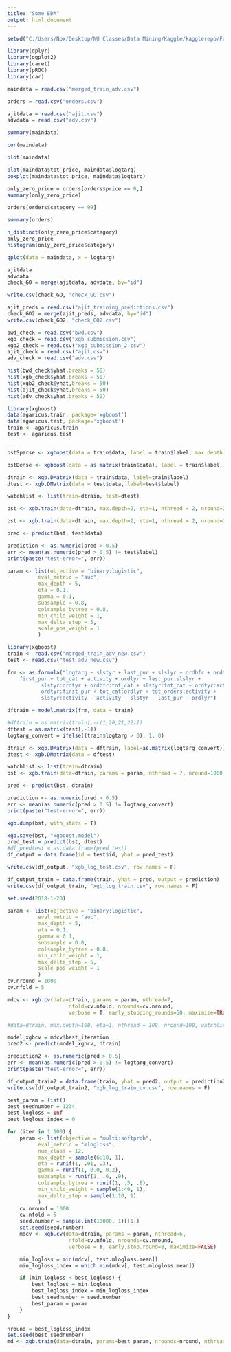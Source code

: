 ```yaml
---
title: "Some EDA"
output: html_document
---
```


```r
setwd("C:/Users/Nox/Desktop/NU Classes/Data Mining/Kaggle/kagglerepo/Future-Purchases-from-Book-Seller")

library(dplyr)
library(ggplot2)
library(caret)
library(pROC)
library(car)
```

```r
maindata = read.csv("merged_train_adv.csv")

orders = read.csv("orders.csv")

ajitdata = read.csv("ajit.csv")
advdata = read.csv("adv.csv")
```

```r
summary(maindata)
```


```r
cor(maindata)
```

```r
plot(maindata)
```


```r
plot(maindata$tot_price, maindata$logtarg)
boxplot(maindata$tot_price, maindata$logtarg)
```

```r
only_zero_price = orders[orders$price == 0,]
summary(only_zero_price)

orders[orders$category == 99]

```
```r
summary(orders)
```


```r
n_distinct(only_zero_price$category)
only_zero_price
histogram(only_zero_price$category)
```


```r
qplot(data = maindata, x = logtarg)
```

```r
ajitdata
advdata
check_GO = merge(ajitdata, advdata, by="id")

write.csv(check_GO, "check_GO.csv")
```
```r
ajit_preds = read.csv("ajit_training_predictions.csv")
check_GO2 = merge(ajit_preds, advdata, by="id")
write.csv(check_GO2, "check_GO2.csv")
```


```r
bwd_check = read.csv("bwd.csv")
xgb_check = read.csv("xgb_submission.csv")
xgb2_check = read.csv("xgb_submission_2.csv")
ajit_check = read.csv("ajit.csv")
adv_check = read.csv("adv.csv")
```


```r
hist(bwd_check$yhat,breaks = 50)
hist(xgb_check$yhat,breaks = 50)
hist(xgb2_check$yhat,breaks = 50)
hist(ajit_check$yhat,breaks = 50)
hist(adv_check$yhat,breaks = 50)
```


```r
library(xgboost)
data(agaricus.train, package='xgboost')
data(agaricus.test, package='xgboost')
train <- agaricus.train
test <- agaricus.test


bstSparse <- xgboost(data = train$data, label = train$label, max.depth = 2, eta = 1, nthread = 2, nround = 2, objective = "binary:logistic")

bstDense <- xgboost(data = as.matrix(train$data), label = train$label, max.depth = 2, eta = 1, nthread = 2, nround = 2, objective = "binary:logistic")

dtrain <- xgb.DMatrix(data = train$data, label=train$label)
dtest <- xgb.DMatrix(data = test$data, label=test$label)

watchlist <- list(train=dtrain, test=dtest)

bst <- xgb.train(data=dtrain, max.depth=2, eta=1, nthread = 2, nround=2, watchlist=watchlist, objective = "binary:logistic")

bst <- xgb.train(data=dtrain, max.depth=2, eta=1, nthread = 2, nround=2, watchlist=watchlist, eval.metric = "error", eval.metric = "logloss", objective = "binary:logistic")
```

```r
pred <- predict(bst, test$data)

prediction <- as.numeric(pred > 0.5)
err <- mean(as.numeric(pred > 0.5) != test$label)
print(paste("test-error=", err))

```


```r
param <- list(objective = "binary:logistic",
          eval_metric = "auc",
          max_depth = 5,
          eta = 0.1,
          gamma = 0.1, 
          subsample = 0.8,
          colsample_bytree = 0.8, 
          min_child_weight = 1,
          max_delta_step = 5,
          scale_pos_weight = 1
          )
```

```r
library(xgboost)
train <- read.csv("merged_train_adv_new.csv")
test <- read.csv("test_adv_new.csv")

frm <- as.formula("logtarg ~ slstyr + last_pur + slslyr + ordbfr + ordtyr + tot_orders + 
    first_pur + tot_cat + activity + ordlyr + last_pur:slslyr + 
           slstyr:ordtyr + ordbfr:tot_cat + slstyr:tot_cat + ordtyr:activity + 
           ordtyr:first_pur + tot_cat:ordlyr + tot_orders:activity + 
           slstyr:activity - activity - slstyr - last_pur - ordlyr")

dftrain = model.matrix(frm, data = train)

#dftrain = as.matrix(train[,-c(1,20,21,22)])
dftest = as.matrix(test[,-1])
logtarg_convert = ifelse((train$logtarg > 0), 1, 0)

dtrain <- xgb.DMatrix(data = dftrain, label=as.matrix(logtarg_convert))
dtest <- xgb.DMatrix(data = dftest)

watchlist <- list(train=dtrain)
bst <- xgb.train(data=dtrain, params = param, nthread = 7, nround=1000, watchlist=watchlist)
```

```r
pred <- predict(bst, dtrain)

prediction <- as.numeric(pred > 0.5)
err <- mean(as.numeric(pred > 0.5) != logtarg_convert)
print(paste("test-error=", err))
```

```r
xgb.dump(bst, with_stats = T)

```

```r
xgb.save(bst, "xgboost.model")
pred_test = predict(bst, dtest)
#df_predtest = as.data.frame(pred_test)
df_output = data.frame(id = test$id, yhat = pred_test)
```
```r
write.csv(df_output, "xgb_log_test.csv", row.names = F)
```


```r
df_output_train = data.frame(train, yhat = pred, output = prediction)
write.csv(df_output_train, "xgb_log_train.csv", row.names = F)
```

```r
set.seed(2018-1-20)

param <- list(objective = "binary:logistic",
          eval_metric = "auc",
          max_depth = 5,
          eta = 0.1,
          gamma = 0.1, 
          subsample = 0.8,
          colsample_bytree = 0.8, 
          min_child_weight = 1,
          max_delta_step = 5,
          scale_pos_weight = 1
          )
cv.nround = 1000
cv.nfold = 5

mdcv <- xgb.cv(data=dtrain, params = param, nthread=7, 
                    nfold=cv.nfold, nrounds=cv.nround,
                    verbose = T, early_stopping_rounds=50, maximize=TRUE)

#data=dtrain, max.depth=100, eta=1, nthread = 100, nround=100, watchlist=watchlist, eval.metric = "error", eval.metric = "logloss", eval.metric = "auc", objective = "binary:logistic"

```

```r
model_xgbcv = mdcv$best_iteration
pred2 <- predict(model_xgbcv, dtrain)

prediction2 <- as.numeric(pred > 0.5)
err <- mean(as.numeric(pred > 0.5) != logtarg_convert)
print(paste("test-error=", err))

df_output_train2 = data.frame(train, yhat = pred2, output = prediction2)
write.csv(df_output_train2, "xgb_log_train_cv.csv", row.names = F)
```


```r
best_param = list()
best_seednumber = 1234
best_logloss = Inf
best_logloss_index = 0

for (iter in 1:100) {
    param <- list(objective = "multi:softprob",
          eval_metric = "mlogloss",
          num_class = 12,
          max_depth = sample(6:10, 1),
          eta = runif(1, .01, .3),
          gamma = runif(1, 0.0, 0.2), 
          subsample = runif(1, .6, .9),
          colsample_bytree = runif(1, .5, .8), 
          min_child_weight = sample(1:40, 1),
          max_delta_step = sample(1:10, 1)
          )
    cv.nround = 1000
    cv.nfold = 5
    seed.number = sample.int(10000, 1)[[1]]
    set.seed(seed.number)
    mdcv <- xgb.cv(data=dtrain, params = param, nthread=6, 
                    nfold=cv.nfold, nrounds=cv.nround,
                    verbose = T, early.stop.round=8, maximize=FALSE)

    min_logloss = min(mdcv[, test.mlogloss.mean])
    min_logloss_index = which.min(mdcv[, test.mlogloss.mean])

    if (min_logloss < best_logloss) {
        best_logloss = min_logloss
        best_logloss_index = min_logloss_index
        best_seednumber = seed.number
        best_param = param
    }
}

nround = best_logloss_index
set.seed(best_seednumber)
md <- xgb.train(data=dtrain, params=best_param, nrounds=nround, nthread=6)
```

